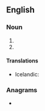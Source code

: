 {{also|corp|Corp.}}
==English==

===Noun===
{{en-noun|corps.}}

# {{abbreviation of|corporation|lang=en}}
# {{abbreviation of|corporal|lang=en}}

====Translations====
{{trans-top|corporation}}
* Icelandic: {{t+|is|hf.}}
{{trans-mid}}
{{trans-bottom}}

{{trans-top|corporal}}
{{trans-mid}}
{{trans-bottom}}

===Anagrams===
* {{anagrams|en|a=copr|crop|proc}}